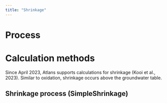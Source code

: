 ```yaml
---
title: "Shrinkage"
---
```


# Process

# Calculation methods
Since April 2023, Atlans supports calculations for shrinkage (Kooi et al., 2023). Similar to oxidation, shrinkage occurs above the groundwater table.

## Shrinkage process (SimpleShrinkage)